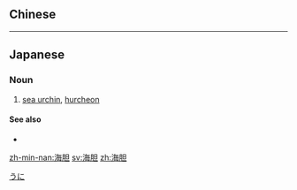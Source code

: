 {{also|海膽}}
==Chinese==
{{zh-see|海膽}}

----

==Japanese==
{{ja-kanjitab|海|胆}}

===Noun===
{{ja-noun|うに|ウニ}}

# [[sea urchin]], [[hurcheon]] {{gloss|sea animal}}

====See also====
* {{ja-r|雲丹|うに}}

[[Category:ja:Echinoderms|うに]]

[[zh-min-nan:海胆]]
[[sv:海胆]]
[[zh:海胆]]